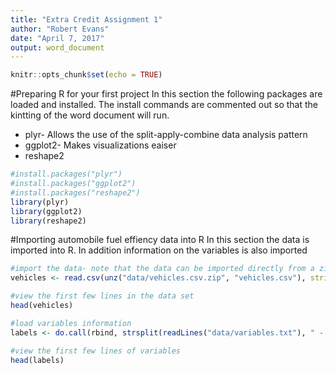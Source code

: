```yaml
---
title: "Extra Credit Assignment 1"
author: "Robert Evans"
date: "April 7, 2017"
output: word_document
---
```


```r
knitr::opts_chunk$set(echo = TRUE)
```

#Preparing R for your first project
In this section the following packages are loaded and installed. The install commands are commented out so that the kintting of the word document will run.

* plyr- Allows the use of the split-apply-combine data analysis pattern
* ggplot2- Makes visualizations eaiser
* reshape2
```r
#install.packages("plyr")
#install.packages("ggplot2")
#install.packages("reshape2")
library(plyr)
library(ggplot2)
library(reshape2)
```

#Importing automobile fuel effiency data into R
In this section the data is imported into R. In addition information on the variables is also imported
```r
#import the data- note that the data can be imported directly from a zip file if the file name is known
vehicles <- read.csv(unz("data/vehicles.csv.zip", "vehicles.csv"), stringsAsFactors = F)

#view the first few lines in the data set
head(vehicles)

#load variables information
labels <- do.call(rbind, strsplit(readLines("data/variables.txt"), " - "))

#view the first few lines of variables
head(labels)
```

